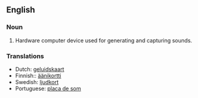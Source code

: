 ==English==
===Noun===
#Hardware computer device used for generating and capturing sounds.

===Translations===
*Dutch: [[geluidskaart]]
*Finnish:: [[äänikortti]]
*Swedish: [[ljudkort]]
*Portuguese: [[placa de som]]